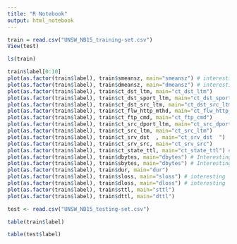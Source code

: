 ```yaml
---
title: "R Notebook"
output: html_notebook
---
```



```r
train = read.csv("UNSW_NB15_training-set.csv")
View(test)

ls(train)
```


```r
train$label[0:10]
plot(as.factor(train$label), train$smeansz, main="smeansz") # interesting
plot(as.factor(train$label), train$dmeansz, main="dmeansz") # interesting
plot(as.factor(train$label), train$ct_dst_ltm, main="ct_dst_ltm")
plot(as.factor(train$label), train$ct_dst_sport_ltm, main="ct_dst_sport_ltm")
plot(as.factor(train$label), train$ct_dst_src_ltm, main="ct_dst_src_ltm")
plot(as.factor(train$label), train$ct_flw_http_mthd, main="ct_flw_http_mthd")
plot(as.factor(train$label), train$ct_ftp_cmd, main="ct_ftp_cmd")
plot(as.factor(train$label), train$ct_src_dport_ltm, main="ct_src_dport_ltm")
plot(as.factor(train$label), train$ct_src_ltm, main="ct_src_ltm")
plot(as.factor(train$label), train$ct_srv_dst  , main="ct_srv_dst  ")
plot(as.factor(train$label), train$ct_srv_src, main="ct_srv_src")
plot(as.factor(train$label), train$ct_state_ttl, main="ct_state_ttl") # Interesting
plot(as.factor(train$label), train$dbytes, main="dbytes") # Interesting
plot(as.factor(train$label), train$sbytes, main="dbytes") # Interesting
plot(as.factor(train$label), train$dur, main="dur")
plot(as.factor(train$label), train$sloss, main="sloss") # interesting
plot(as.factor(train$label), train$dloss, main="dloss") # interesting
plot(as.factor(train$label), train$sttl, main="sttl")
plot(as.factor(train$label), train$dttl, main="dttl")


```


```r
test <- read.csv("UNSW_NB15_testing-set.csv")
```



```r
table(train$label)
```

```r
table(test$label)
```

